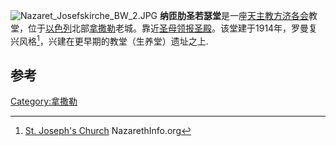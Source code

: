 [[File:Nazaret_Josefskirche_BW_2.JPG|right]]
'''纳匝肋圣若瑟堂'''是一座[[天主教|天主教]][[方济各会|方济各会]]教堂，位于[[以色列|以色列]]北部[[拿撒勒|拿撒勒]]老城。靠近[[圣母领报堂_(拿撒勒)|圣母领报圣殿]]。该堂建于1914年，罗曼复兴风格<ref>[http://www.nazarethinfo.org/show_item.asp?levelId=63476 St. Joseph's Church] {{Wayback|url=http://www.nazarethinfo.org/show_item.asp?levelId=63476 |date=20160303231456 }} NazarethInfo.org</ref>，兴建在更早期的教堂（生养堂）遗址之上.

==参考==
{{reflist}}
{{coord|32|42|11|N|35|17|54|E|region:IL_type:landmark_source:kolossus-itwiki|display=title}}
[[Category:拿撒勒|Category:拿撒勒]]